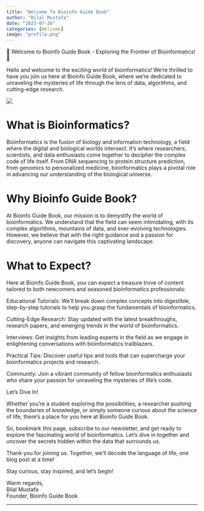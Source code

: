 ```yaml
---
title: "Welcome To Bioinfo Guide Book"
author: "Bilal Mustafa"
date: "2023-07-26"
categories: [Welcome]
image: "profile.png"
---
```


🔬 Welcome to Bioinfo Guide Book - Exploring the Frontier of Bioinformatics!
🔬

Hello and welcome to the exciting world of bioinformatics!
We're thrilled to have you join us here at Bioinfo Guide Book, where we're dedicated to unraveling the mysteries of life through the lens of data, algorithms, and cutting-edge research.

![](profile.png)

# What is Bioinformatics?

Bioinformatics is the fusion of biology and information technology, a field where the digital and biological worlds intersect.
It's where researchers, scientists, and data enthusiasts come together to decipher the complex code of life itself.
From DNA sequencing to protein structure prediction, from genomics to personalized medicine, bioinformatics plays a pivotal role in advancing our understanding of the biological universe.

# Why Bioinfo Guide Book?

At Bioinfo Guide Book, our mission is to demystify the world of bioinformatics.
We understand that the field can seem intimidating, with its complex algorithms, mountains of data, and ever-evolving technologies.
However, we believe that with the right guidance and a passion for discovery, anyone can navigate this captivating landscape.

# What to Expect?

Here at Bioinfo Guide Book, you can expect a treasure trove of content tailored to both newcomers and seasoned bioinformatics professionals:

Educational Tutorials: We'll break down complex concepts into digestible, step-by-step tutorials to help you grasp the fundamentals of bioinformatics.

Cutting-Edge Research: Stay updated with the latest breakthroughs, research papers, and emerging trends in the world of bioinformatics.

Interviews: Get insights from leading experts in the field as we engage in enlightening conversations with bioinformatics trailblazers.

Practical Tips: Discover useful tips and tools that can supercharge your bioinformatics projects and research.

Community: Join a vibrant community of fellow bioinformatics enthusiasts who share your passion for unraveling the mysteries of life's code.

Let's Dive In!

Whether you're a student exploring the possibilities, a researcher pushing the boundaries of knowledge, or simply someone curious about the science of life, there's a place for you here at Bioinfo Guide Book.

So, bookmark this page, subscribe to our newsletter, and get ready to explore the fascinating world of bioinformatics.
Let's dive in together and uncover the secrets hidden within the data that surrounds us.

Thank you for joining us.
Together, we'll decode the language of life, one blog post at a time!

Stay curious, stay inspired, and let's begin!

Warm regards,\
Bilal Mustafa\
Founder, Bioinfo Guide Book

------------------------------------------------------------------------

